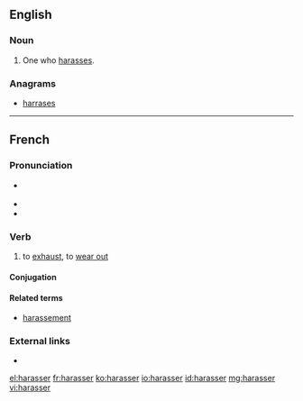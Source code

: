 ==English==

===Noun===
{{en-noun}}

# One who [[harass]]es.

===Anagrams===
* [[harrases#English|harrases]]

----

==French==

===Pronunciation===
* {{fr-asph}} {{IPA|/a.ʁa.se/|lang=fr}}
* {{rhymes|e|lang=fr}}
* {{homophones|aracée|harassai|harassé|harassée|harassées|harassés|harassez|lang=fr}}

===Verb===
{{fr-verb}}

# to [[exhaust]], to [[wear out]]

====Conjugation====
{{fr-conj-er|harass}}

====Related terms====
* [[harassement]]

===External links===
* {{R:TLFi}}

[[el:harasser]]
[[fr:harasser]]
[[ko:harasser]]
[[io:harasser]]
[[id:harasser]]
[[mg:harasser]]
[[vi:harasser]]